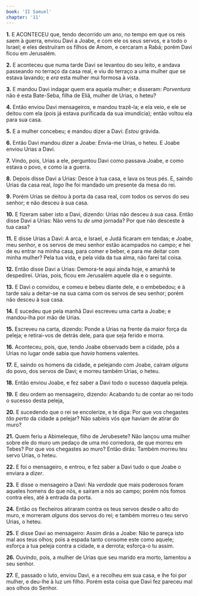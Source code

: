 ```yaml
---
book: 'II Samuel'
chapter: '11'
---
```


**1.** E ACONTECEU que, tendo decorrido um ano, no tempo em que os reis saem à guerra, enviou Davi a Joabe, e com ele os seus servos, e a todo o Israel; e eles destruíram os filhos de Amom, e cercaram a Rabá; porém Davi ficou em Jerusalém.

**2.** E aconteceu que numa tarde Davi se levantou do seu leito, e andava passeando no terraço da casa real, e viu do terraço a uma mulher *que* se estava lavando; e *era* esta mulher mui formosa à vista.

**3.** E mandou Davi indagar quem era aquela mulher; e disseram: *Porventura* não é esta Bate-Seba, filha de Eliã, mulher de Urias, o heteu?

**4.** Então enviou Davi mensageiros, e mandou trazê-la; e ela veio, e ele se deitou com ela (pois já estava purificada da sua imundícia); então voltou ela para sua casa.

**5.** E a mulher concebeu; e mandou dizer a Davi: *Estou* grávida.

**6.** Então Davi mandou dizer a Joabe: Envia-me Urias, o heteu. E Joabe enviou Urias a Davi.

**7.** Vindo, pois, Urias a ele, perguntou Davi como passava Joabe, e como estava o povo, e como ia a guerra.

**8.** Depois disse Davi a Urias: Desce à tua casa, e lava os teus pés. E, saindo Urias da casa real, *logo* lhe foi mandado um presente da mesa do rei.

**9.** Porém Urias se deitou à porta da casa real, com todos os servos do seu senhor; e não desceu à sua casa.

**10.** E fizeram saber isto a Davi, dizendo: Urias não desceu à sua casa. Então disse Davi a Urias: Não vens tu *de uma* jornada? Por que não desceste à tua casa?

**11.** E disse Urias a Davi: A arca, e Israel, e Judá ficaram em tendas; e Joabe, meu senhor, e os servos de meu senhor estão acampados no campo; e hei de eu entrar na minha casa, para comer e beber, e para me deitar com minha mulher? Pela tua vida, e pela vida da tua alma, não farei tal coisa.

**12.** Então disse Davi a Urias: Demora-te aqui ainda hoje, e amanhã te despedirei. Urias, pois, ficou em Jerusalém aquele dia e o seguinte.

**13.** E Davi o convidou, e comeu e bebeu diante dele, e o embebedou; e à tarde saiu a deitar-se na sua cama com os servos de seu senhor; porém não desceu à sua casa.

**14.** E sucedeu que pela manhã Davi escreveu uma carta a Joabe; e mandou-lha por mão de Urias.

**15.** Escreveu na carta, dizendo: Ponde a Urias na frente da maior força da peleja; e retirai-vos de detrás dele, para que seja ferido e morra.

**16.** Aconteceu, pois, que, tendo Joabe observado bem a cidade, pôs a Urias no lugar onde sabia que *havia* homens valentes.

**17.** E, saindo os homens da cidade, e pelejando com Joabe, caíram *alguns* do povo, dos servos de Davi; e morreu também Urias, o heteu.

**18.** Então enviou Joabe, e fez saber a Davi todo o sucesso daquela peleja.

**19.** E deu ordem ao mensageiro, dizendo: Acabando tu de contar ao rei todo o sucesso desta peleja,

**20.** E sucedendo que o rei se encolerize, e te diga: Por que vos chegastes *tão perto* da cidade a pelejar? Não sabíeis vós que haviam de atirar do muro?

**21.** Quem feriu a Abimeleque, filho de Jerubesete? Não lançou uma mulher sobre ele do muro um pedaço de uma mó corredora, de que morreu em Tebes? Por que vos chegastes ao muro? Então dirás: Também morreu teu servo Urias, o heteu.

**22.** E foi o mensageiro, e entrou, e fez saber a Davi tudo o que Joabe o enviara a *dizer*.

**23.** E disse o mensageiro a Davi: Na *verdade* que mais poderosos foram aqueles homens do que nós, e saíram a nós ao campo; porém nós fomos contra eles, até à entrada da porta.

**24.** Então os flecheiros atiraram contra os teus servos desde o alto do muro, e morreram *alguns* dos servos do rei; e também morreu o teu servo Urias, o heteu.

**25.** E disse Davi ao mensageiro: Assim dirás a Joabe: Não te pareça isto mal aos teus olhos; pois a espada tanto consome este como aquele; esforça a tua peleja contra a cidade, e a derrota; esforça-o tu assim.

**26.** Ouvindo, pois, a mulher de Urias que seu marido era morto, lamentou a seu senhor.

**27.** E, passado o luto, enviou Davi, e a recolheu em sua casa, e lhe foi por mulher, e deu-lhe à luz um filho. Porém esta coisa que Davi fez pareceu mal aos olhos do Senhor.